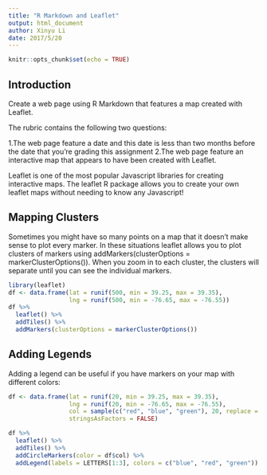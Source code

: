 ---
title: "R Markdown and Leaflet"
output: html_document
author: Xinyu Li
date: 2017/5/20 
---

```{r setup, include=FALSE}
knitr::opts_chunk$set(echo = TRUE)
```

## Introduction

Create a web page using R Markdown that features a map created with Leaflet.

The rubric contains the following two questions:

1.The web page feature a date and  this date is less than two months before the date that you're grading this assignment
2.The web page feature an interactive map that appears to have been created with Leaflet.

Leaflet is one of the most popular Javascript libraries for creating interactive maps. The leaflet R package allows you to create your own leaflet maps without needing to know any Javascript!


## Mapping Clusters
Sometimes you might have so many points on a map that it doesn't make sense to plot every marker. In these situations leaflet allows you to plot clusters of markers using addMarkers(clusterOptions = markerClusterOptions()). When you zoom in to each cluster, the clusters will separate until you can see the individual markers.
```{r}
library(leaflet)
df <- data.frame(lat = runif(500, min = 39.25, max = 39.35),
                 lng = runif(500, min = -76.65, max = -76.55))
df %>% 
  leaflet() %>%
  addTiles() %>%
  addMarkers(clusterOptions = markerClusterOptions())
```

## Adding Legends
Adding a legend can be useful if you have markers on your map with different colors:
```{r}
df <- data.frame(lat = runif(20, min = 39.25, max = 39.35),
                 lng = runif(20, min = -76.65, max = -76.55),
                 col = sample(c("red", "blue", "green"), 20, replace = TRUE),
                 stringsAsFactors = FALSE)

df %>%
  leaflet() %>%
  addTiles() %>%
  addCircleMarkers(color = df$col) %>%
  addLegend(labels = LETTERS[1:3], colors = c("blue", "red", "green"))
```
